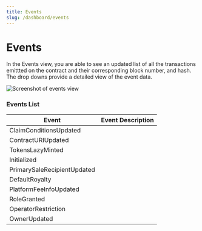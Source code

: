```yaml
---
title: Events
slug: /dashboard/events
---
```


# Events

In the Events view, you are able to see an updated list of all the transactions emittted on the contract and their corresponding block number, and hash. The drop downs provide a detailed view of the event data.

![Screenshot of events view](./assets/events-view.png)

### Events List

| Event                       | Event Description |
| --------------------------- | ----------------- |
| ClaimConditionsUpdated      |                   |
| ContractURIUpdated          |                   |
| TokensLazyMinted            |                   |
| Initialized                 |                   |
| PrimarySaleRecipientUpdated |                   |
| DefaultRoyalty              |                   |
| PlatformFeeInfoUpdated      |                   |
| RoleGranted                 |                   |
| OperatorRestriction         |                   |
| OwnerUpdated                |                   |
